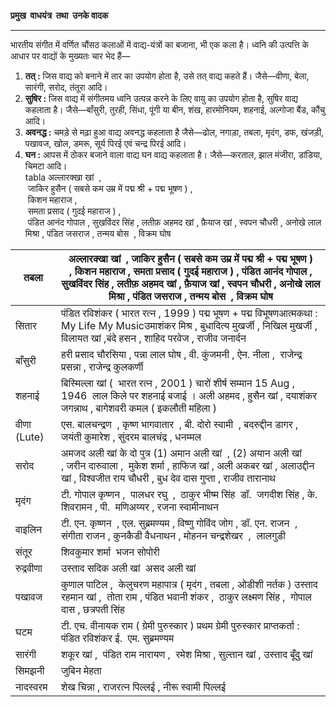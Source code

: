 **प्रमुख  वाधयंत्र  तथा  उनके वादक** 

---

भारतीय संगीत में वर्णित चौंसठ कलाओं में वाद्य-यंत्रों का बजाना, भी एक कला है। ध्वनि की उत्पत्ति के आधार पर वाद्यों के मुख्यतः चार भेद हैं—

1.  **तत् :** जिस वाद्य को बनाने में तार का उपयोग होता है, उसे तत् वाद्य कहते हैं। जैसे—वीणा, बेला, सारंगी, सरोद, तंतूरा आदि।  
2.  **सुषिर :** जिस वाद्य में संगीतमय ध्वनि उत्पन्न करने के लिए वायु का उपयोग होता है, सुषिर वाद्य कहलाता है। जैसे—बाँसुरी, तुरही, सिंधा, पूंगी या बीन, शंख, हारमोनियम, शहनाई, अल्गोजा बैंड, कौंचु आदि।  
3.  **अवनद्ध :** चमड़े से मढ़ा हुआ वाद्य अवनद्ध कहलाता है जैसे—ढोल, नगाड़ा, तबला, मृदंग, डफ, खंजड़ी, पखावज, खोल, डमरू, सूर्य पिरई एवं चन्द्र पिरई आदि।  
4.  **घन :** आपस में ठोकर बजाने वाला वाद्य घन वाद्य कहलाता है। जैसे—करताल, झाल मंजीरा, डांडिया, चिमटा आदि।  
    tabla
    अल्लारक्खा खां  ,  
     जाकिर हुसैन ( सबसे कम उम्र में पद्म श्री + पद्म भूषण ) ,  
     किशन महाराज ,  
     समता प्रसाद ( गुदई महाराज ) ,  
     पंडित आनंद गोपाल , सुखविंदर सिंह , लतीफ़ अहमद खां , फ़ैयाज खां , स्वपन चौधरी , अनोखे लाल मिश्रा , पंडित जसराज , तन्मय बोस  , विक्रम घोष   

| तबला | अल्लारक्खा खां  , जाकिर हुसैन ( सबसे कम उम्र में पद्म श्री + पद्म भूषण ) , किशन महाराज , समता प्रसाद ( गुदई महाराज ) , पंडित आनंद गोपाल , सुखविंदर सिंह , लतीफ़ अहमद खां , फ़ैयाज खां , स्वपन चौधरी , अनोखे लाल मिश्रा , पंडित जसराज , तन्मय बोस  , विक्रम घोष |
| --- | --- |
| सितार | पंडित रविशंकर ( भारत रत्न , 1999 ) पद्म भूषण + पद्म विभूषणआत्मकथा : My Life My Musicउमाशंकर मिश्र , बुधादित्य मुखर्जी , निखिल मुखर्जी , विलायत खां ,बंदे हसन , शाहिद परवेज , राजीव जनार्दन |
| बाँसुरी | हरी प्रसाद चौरसिया , पन्ना लाल घोष , वी. कुंजमनी , ऐन. नीला ,  राजेन्द्र प्रसन्ना , राजेन्द्र कुलकर्णी |
| शहनाई | बिस्मिल्ला खां (  भारत रत्न , 2001 ) चारों शीर्ष सम्मान 15 Aug , 1946  लाल किले पर शहनाई बजाई । अली अहमद , हुसैन खां , दयाशंकर जगन्नाथ , बागेशवरी कमल ( इकलौती महिला ) |
| वीणा (Lute) | एस. बालचन्द्रण  , कृष्ण भागवातार  , बी. दोरो स्वामी  , बदरुद्दीन डागर , जयंती कुमारेश , सुंदरम बालचंद्र , धनम्मल |
| सरोद | अमजद अली खां के दो पुत्र (1) अमान अली खां  , (2) अयान अली खां , जरीन दारुवाला ,  मुकेश शर्मा , हाफिज खां , अली अकबर खां , अलाउद्दीन खां , विश्वजीत राय चौधरी , बुध देव दास गुप्ता , राजीव तारानाथ |
| मृदंग | टी. गोपाल कृष्णन ,  पालधर रघु  ,  ठाकुर भीष्म सिंह  डॉ.  जगदीश सिंह , के. शिवरामन , पी.  मणिअय्यर , रजना स्वामीनाथन |
| वाइलिन | टी. एन. कृष्णन  , एल. सुब्रमण्यम , विष्णु गोविंद जोग , डॉ. एन. राजन  , संगीता राजन , कुनकैडी वैधनाथन , मोहनन चन्द्रशेखर  ,  लालगुडी |
| संतूर | शिवकुमार शर्मा  भजन सोपोरी |
| रुद्रवीणा | उस्ताद सदिक अली खां  असद अली खां |
| पखावज | कुणाल पाटिल ,  केलुचरण महापात्र ( मृदंग , तबला , ओडीशी नर्तक ) उस्ताद रहमान खां ,  तोता राम , पंडित भवानी शंकर ,  ठाकुर लक्ष्मण सिंह ,  गोपाल दास , छत्रपती सिंह |
| घटम | टी. एच. वीनायक राम ( ग्रेमी पुरुस्कार ) प्रथम ग्रेमी पुरुस्कार प्राप्तकर्ता : पंडित रविशंकर ई.  एम. सुब्रमण्यम |
| सारंगी | शकूर खां ,  पंडित राम नारायण ,  रमेश मिश्रा , सुल्तान खां , उस्ताद बूँदु खां |
| सिमझनी | जुबिन मेहता |
| नादस्वरम | शेख चिन्ना , राजरत्न पिल्लई , नीरू स्वामी पिल्लई |
